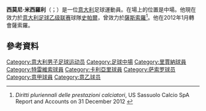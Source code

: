 '''西莫尼·米西羅利'''（{{lang-it|Simone Missiroli}}；{{bd|1986年|5月23日}}）是一位[[意大利|意大利]]足球運動員。在場上的位置是中場。他現在效力於[[意大利足球乙级联赛|意大利足球乙级联赛]]球隊[[史帕爾2013|史帕爾]]，曾效力於[[薩斯索羅足球體育會|薩斯索羅]]<ref>''Diritti pluriennali delle prestazioni calciatori'', US Sassuolo Calcio SpA Report and Accounts on 31 December 2012 {{it icon}}</ref>。他在2012年1月轉會薩索羅。

==參考資料==
{{Reflist}}

{{DEFAULTSORT:Missiroli, Simone}}
[[Category:意大利男子足球运动员|Category:意大利男子足球运动员]]
[[Category:足球中場|Category:足球中場]]
[[Category:里賈納球員|Category:里賈納球員]]
[[Category:特雷維索球員|Category:特雷維索球員]]
[[Category:卡利亞里球員|Category:卡利亞里球員]]
[[Category:萨索罗球员|Category:萨索罗球员]]
[[Category:意甲球員|Category:意甲球員]]
[[Category:意乙球员|Category:意乙球员]]